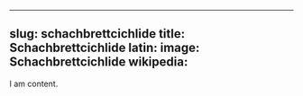 
---
slug: schachbrettcichlide
title: Schachbrettcichlide
latin:
image: Schachbrettcichlide
wikipedia: 
---

I am content.
